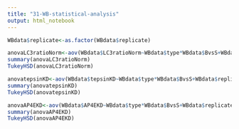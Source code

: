 ```yaml
---
title: "31-WB-statistical-analysis"
output: html_notebook
---
```



```r
WBdata$replicate<-as.factor(WBdata$replicate)

anovaLC3ratioNorm<-aov(WBdata$LC3ratioNorm~WBdata$type*WBdata$BvsS+WBdata$replicate+WBdata$replicate:WBdata$type)
summary(anovaLC3ratioNorm)
TukeyHSD(anovaLC3ratioNorm)

anovatepsinKD<-aov(WBdata$tepsinKD~WBdata$type*WBdata$BvsS+WBdata$replicate+WBdata$replicate:WBdata$type)
summary(anovatepsinKD)
TukeyHSD(anovatepsinKD)

anovaAP4EKD<-aov(WBdata$AP4EKD~WBdata$type*WBdata$BvsS+WBdata$replicate+WBdata$replicate:WBdata$type)
summary(anovaAP4EKD)
TukeyHSD(anovaAP4EKD)
```